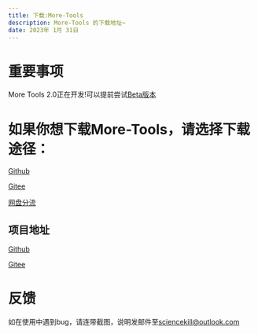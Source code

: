 ```yaml
---
title: 下载:More-Tools
description: More-Tools 的下载地址~
date: 2023年 1月 31日
---
```

# 重要事项
More Tools 2.0正在开发!可以提前尝试[Beta版本](https://sksblog.netlify.app/posts/PD0004)

# 如果你想下载More-Tools，请选择下载途径：

[Github](https://github.com/sciencekiller/More-Tools/archive/refs/heads/main.zip)

[Gitee](https://gitee.com/sciencekiller/More-Tools/repository/archive/main.zip)

[网盘分流](https://share.weiyun.com/MVfHPMHN)

## 项目地址

[Github](https://github.com/sciencekiller/More-Tools)

[Gitee](https://gitee.com/sciencekiller/More-Tools)

# 反馈

如在使用中遇到bug，请连带截图，说明发邮件至[sciencekill@outlook.com](sciencekill@outlook.com)